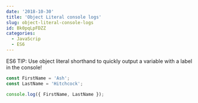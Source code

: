```yaml
---
date: '2018-10-30'
title: 'Object Literal console logs'
slug: object-literal-console-logs
id: Bk0pqLpFDZZ
categories:
  - JavaScrip
  - ES6
---
```


ES6 TIP: Use object literal shorthand to quickly output a variable with a label in the console!

```js
const FirstName = 'Ash';
const LastName = 'Hitchcock';

console.log({ FirstName, LastName });
```
